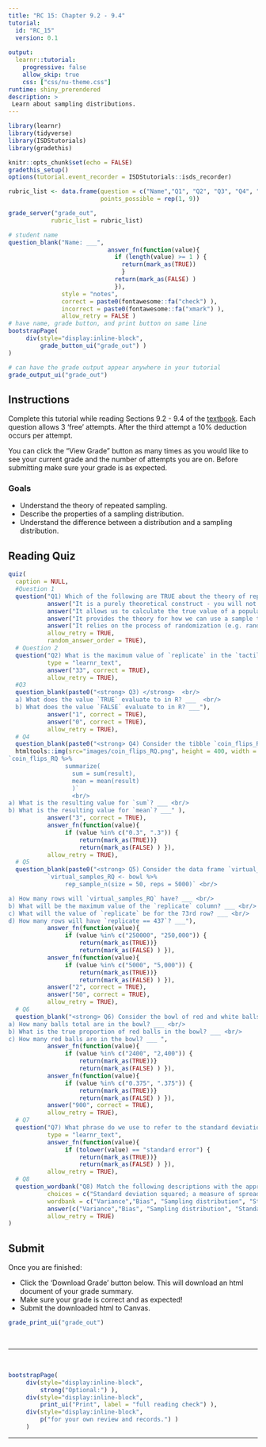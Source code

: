 ```yaml
---
title: "RC 15: Chapter 9.2 - 9.4"
tutorial:
  id: "RC_15"
  version: 0.1
  
output:
  learnr::tutorial:
    progressive: false
    allow_skip: true
    css: ["css/nu-theme.css"]
runtime: shiny_prerendered
description: >
 Learn about sampling distributions.
---
```


```r
library(learnr)
library(tidyverse)
library(ISDStutorials)
library(gradethis)

knitr::opts_chunk$set(echo = FALSE)
gradethis_setup()
options(tutorial.event_recorder = ISDStutorials::isds_recorder)

```


```r
rubric_list <- data.frame(question = c("Name","Q1", "Q2", "Q3", "Q4", "Q5", "Q6", "Q7", "Q8"),
                          points_possible = rep(1, 9))

grade_server("grade_out", 
            rubric_list = rubric_list)
```


```r
# student name
question_blank("Name: ___",
                            answer_fn(function(value){
                              if (length(value) >= 1 ) {
                                return(mark_as(TRUE))
                                }
                              return(mark_as(FALSE) )
                              }),
               style = "notes",
               correct = paste0(fontawesome::fa("check") ),
               incorrect = paste0(fontawesome::fa("xmark") ), 
               allow_retry = FALSE )
# have name, grade button, and print button on same line
bootstrapPage(
     div(style="display:inline-block",
         grade_button_ui("grade_out") )
)

# can have the grade output appear anywhere in your tutorial
grade_output_ui("grade_out")
```

## Instructions

Complete this tutorial while reading Sections 9.2 - 9.4 of the [textbook](https://nustat.github.io/intro-stat-data-sci/09-sampling-distributions.html). Each question allows 3 'free' attempts. After the third attempt a 10% deduction occurs per attempt.

You can click the "View Grade" button as many times as you would like to see your current grade and the number of attempts you are on. Before submitting make sure your grade is as expected.

### Goals

-   Understand the theory of repeated sampling.
-   Describe the properties of a sampling distribution.
-   Understand the difference between a distribution and a sampling distribution.


## Reading Quiz

```r
quiz(
  caption = NULL,
  #Question 1
  question("Q1) Which of the following are TRUE about the theory of repeated samples? Select all that apply.  ",
           answer("It is a purely theoretical construct - you will not observe repeated samples in real life", correct = TRUE),
           answer("It allows us to calculate the true value of a population parameter exactly"),
           answer("It provides the theory for how we can use a sample to infer to a population", correct = TRUE),
           answer("It relies on the process of randomization (e.g. random sampling)", correct = TRUE),
           allow_retry = TRUE,
           random_answer_order = TRUE),
  # Question 2
  question("Q2) What is the maximum value of `replicate` in the `tactile_prop_red` dataset? ", 
           type = "learnr_text",
           answer("33", correct = TRUE),
           allow_retry = TRUE),
  #Q3
  question_blank(paste0("<strong> Q3) </strong>  <br/>
  a) What does the value `TRUE` evaluate to in R? ___  <br/>
  b) What does the value `FALSE` evaluate to in R? ___"),
           answer("1", correct = TRUE),
           answer("0", correct = TRUE),
           allow_retry = TRUE),
  # Q4
  question_blank(paste0("<strong> Q4) Consider the tibble `coin_flips_RQ` shown below and the lines of code that follow. </strong>  <br/>",
  htmltools::img(src="images/coin_flips_RQ.png", height = 400, width = 200)," <br/>
`coin_flips_RQ %>%  
                summarize(
                  sum = sum(result),
                  mean = mean(result)
                  )`
                  <br/>
a) What is the resulting value for `sum`? ___ <br/>
b) What is the resulting value for `mean`? ___" ), 
           answer("3", correct = TRUE),
           answer_fn(function(value){
                if (value %in% c("0.3", ".3")) {
                    return(mark_as(TRUE))}
                    return(mark_as(FALSE) ) }),
           allow_retry = TRUE),
  # Q5
  question_blank(paste0("<strong> Q5) Consider the data frame `virtual_samples_RQ` that results from the following lines of code: </strong>  <br/>
           `virtual_samples_RQ <- bowl %>%  
                rep_sample_n(size = 50, reps = 5000)` <br/>

a) How many rows will `virtual_samples_RQ` have? ___ <br/>
b) What will be the maximum value of the `replicate` column? ___ <br/>
c) What will the value of `replicate` be for the 73rd row? ___ <br/>
d) How many rows will have `replicate == 437`? ___"),
           answer_fn(function(value){
                if (value %in% c("250000", "250,000")) {
                    return(mark_as(TRUE))}
                    return(mark_as(FALSE) ) }),
           answer_fn(function(value){
                if (value %in% c("5000", "5,000")) {
                    return(mark_as(TRUE))}
                    return(mark_as(FALSE) ) }),
           answer("2", correct = TRUE),
           answer("50", correct = TRUE),
           allow_retry = TRUE),
  # Q6
  question_blank("<strong> Q6) Consider the bowl of red and white balls in Figure 9.10 and its virtual analog in the data frame bowls. </strong>  <br/>
a) How many balls total are in the bowl? ___ <br/>
b) What is the true proportion of red balls in the bowl? ___ <br/>
c) How many red balls are in the bowl? ___ ",
           answer_fn(function(value){
                if (value %in% c("2400", "2,400")) {
                    return(mark_as(TRUE))}
                    return(mark_as(FALSE) ) }),
           answer_fn(function(value){
                if (value %in% c("0.375", ".375")) {
                    return(mark_as(TRUE))}
                    return(mark_as(FALSE) ) }),
           answer("900", correct = TRUE),
           allow_retry = TRUE),
  # Q7
  question("Q7) What phrase do we use to refer to the standard deviation of a sampling distribution? ", 
           type = "learnr_text",
           answer_fn(function(value){
                if (tolower(value) == "standard error") {
                    return(mark_as(TRUE))}
                    return(mark_as(FALSE) ) }),
           allow_retry = TRUE),
  # Q8
  question_wordbank("Q8) Match the following descriptions with the appropriate term:",
           choices = c("Standard deviation squared; a measure of spread in the data", "The difference between the average value of a sampling distribution and the true population parameter", "The distribution of possible values of estimates across repeated samples","A measure of spread of an estimator across repeated samples", "A parameter of the t-distribution that depends on sample size"),
           wordbank = c("Variance","Bias", "Sampling distribution", "Standard error", "Degrees of freedom"),
           answer(c("Variance","Bias", "Sampling distribution", "Standard error", "Degrees of freedom"), correct = TRUE),
           allow_retry = TRUE)
)

```

## Submit

Once you are finished:

-   Click the 'Download Grade' button below. This will download an html document of your grade summary.
-   Make sure your grade is correct and as expected!
-   Submit the downloaded html to Canvas.

```r
grade_print_ui("grade_out")
```

<br>
<hr /> 
<br>

```r
bootstrapPage(
     div(style="display:inline-block", 
         strong("Optional:") ),
     div(style="display:inline-block",
         print_ui("Print", label = "full reading check") ),
     div(style="display:inline-block", 
         p("for your own review and records.") ) 
     )
```
<hr /> 
